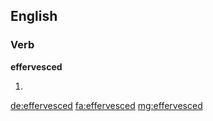 ==English==

===Verb===
'''effervesced'''

# {{en-past of|effervesce}}

[[de:effervesced]]
[[fa:effervesced]]
[[mg:effervesced]]